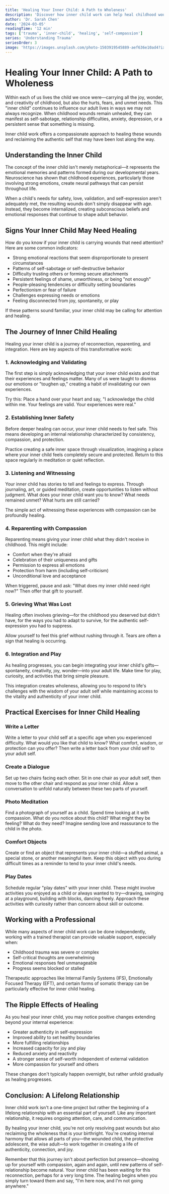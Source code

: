 ```yaml
---
title: 'Healing Your Inner Child: A Path to Wholeness'
description: 'Discover how inner child work can help heal childhood wounds and transform your adult relationships and self-concept'
author: 'Dr. Sarah Chen'
date: '2024-03-05'
readingTime: '12 min'
tags: ['trauma', 'inner-child', 'healing', 'self-compassion']
series: 'Understanding Trauma'
seriesOrder: 3
image: 'https://images.unsplash.com/photo-1503919545889-aef636e10ad4?ixlib=rb-4.0.3&auto=format&fit=crop&w=1200&q=80'
---
```



<TableOfContents />

# Healing Your Inner Child: A Path to Wholeness

Within each of us lives the child we once were—carrying all the joy, wonder, and creativity of childhood, but also the hurts, fears, and unmet needs. This "inner child" continues to influence our adult lives in ways we may not always recognize. When childhood wounds remain unhealed, they can manifest as self-sabotage, relationship difficulties, anxiety, depression, or a persistent sense that something is missing.

Inner child work offers a compassionate approach to healing these wounds and reclaiming the authentic self that may have been lost along the way.

## Understanding the Inner Child

The concept of the inner child isn't merely metaphorical—it represents the emotional memories and patterns formed during our developmental years. Neuroscience has shown that childhood experiences, particularly those involving strong emotions, create neural pathways that can persist throughout life.

When a child's needs for safety, love, validation, and self-expression aren't adequately met, the resulting wounds don't simply disappear with age. Instead, they become internalized, creating subconscious beliefs and emotional responses that continue to shape adult behavior.

## Signs Your Inner Child May Need Healing

How do you know if your inner child is carrying wounds that need attention? Here are some common indicators:

- Strong emotional reactions that seem disproportionate to present circumstances
- Patterns of self-sabotage or self-destructive behavior
- Difficulty trusting others or forming secure attachments
- Persistent feelings of shame, unworthiness, or being "not enough"
- People-pleasing tendencies or difficulty setting boundaries
- Perfectionism or fear of failure
- Challenges expressing needs or emotions
- Feeling disconnected from joy, spontaneity, or play

If these patterns sound familiar, your inner child may be calling for attention and healing.

## The Journey of Inner Child Healing

Healing your inner child is a journey of reconnection, reparenting, and integration. Here are key aspects of this transformative work:

### 1. Acknowledging and Validating

The first step is simply acknowledging that your inner child exists and that their experiences and feelings matter. Many of us were taught to dismiss our emotions or "toughen up," creating a habit of invalidating our own experiences.

Try this: Place a hand over your heart and say, "I acknowledge the child within me. Your feelings are valid. Your experiences were real."

### 2. Establishing Inner Safety

Before deeper healing can occur, your inner child needs to feel safe. This means developing an internal relationship characterized by consistency, compassion, and protection.

Practice creating a safe inner space through visualization, imagining a place where your inner child feels completely secure and protected. Return to this space regularly in meditation or quiet reflection.

### 3. Listening and Witnessing

Your inner child has stories to tell and feelings to express. Through journaling, art, or guided meditation, create opportunities to listen without judgment. What does your inner child want you to know? What needs remained unmet? What hurts are still carried?

The simple act of witnessing these experiences with compassion can be profoundly healing.

### 4. Reparenting with Compassion

Reparenting means giving your inner child what they didn't receive in childhood. This might include:

- Comfort when they're afraid
- Celebration of their uniqueness and gifts
- Permission to express all emotions
- Protection from harm (including self-criticism)
- Unconditional love and acceptance

When triggered, pause and ask: "What does my inner child need right now?" Then offer that gift to yourself.

### 5. Grieving What Was Lost

Healing often involves grieving—for the childhood you deserved but didn't have, for the ways you had to adapt to survive, for the authentic self-expression you had to suppress.

Allow yourself to feel this grief without rushing through it. Tears are often a sign that healing is occurring.

### 6. Integration and Play

As healing progresses, you can begin integrating your inner child's gifts—spontaneity, creativity, joy, wonder—into your adult life. Make time for play, curiosity, and activities that bring simple pleasure.

This integration creates wholeness, allowing you to respond to life's challenges with the wisdom of your adult self while maintaining access to the vitality and authenticity of your inner child.

## Practical Exercises for Inner Child Healing

### Write a Letter

Write a letter to your child self at a specific age when you experienced difficulty. What would you like that child to know? What comfort, wisdom, or protection can you offer? Then write a letter back from your child self to your adult self.

### Create a Dialogue

Set up two chairs facing each other. Sit in one chair as your adult self, then move to the other chair and respond as your inner child. Allow a conversation to unfold naturally between these two parts of yourself.

### Photo Meditation

Find a photograph of yourself as a child. Spend time looking at it with compassion. What do you notice about this child? What might they be feeling? What do they need? Imagine sending love and reassurance to the child in the photo.

### Comfort Objects

Create or find an object that represents your inner child—a stuffed animal, a special stone, or another meaningful item. Keep this object with you during difficult times as a reminder to tend to your inner child's needs.

### Play Dates

Schedule regular "play dates" with your inner child. These might involve activities you enjoyed as a child or always wanted to try—drawing, swinging at a playground, building with blocks, dancing freely. Approach these activities with curiosity rather than concern about skill or outcome.

## Working with a Professional

While many aspects of inner child work can be done independently, working with a trained therapist can provide valuable support, especially when:

- Childhood trauma was severe or complex
- Self-critical thoughts are overwhelming
- Emotional responses feel unmanageable
- Progress seems blocked or stalled

Therapeutic approaches like Internal Family Systems (IFS), Emotionally Focused Therapy (EFT), and certain forms of somatic therapy can be particularly effective for inner child healing.

## The Ripple Effects of Healing

As you heal your inner child, you may notice positive changes extending beyond your internal experience:

- Greater authenticity in self-expression
- Improved ability to set healthy boundaries
- More fulfilling relationships
- Increased capacity for joy and play
- Reduced anxiety and reactivity
- A stronger sense of self-worth independent of external validation
- More compassion for yourself and others

These changes don't typically happen overnight, but rather unfold gradually as healing progresses.

## Conclusion: A Lifelong Relationship

Inner child work isn't a one-time project but rather the beginning of a lifelong relationship with an essential part of yourself. Like any important relationship, it requires ongoing attention, care, and communication.

By healing your inner child, you're not only resolving past wounds but also reclaiming the wholeness that is your birthright. You're creating internal harmony that allows all parts of you—the wounded child, the protective adolescent, the wise adult—to work together in creating a life of authenticity, connection, and joy.

Remember that this journey isn't about perfection but presence—showing up for yourself with compassion, again and again, until new patterns of self-relationship become natural. Your inner child has been waiting for this reconnection, perhaps for a very long time. The healing begins when you simply turn toward them and say, "I'm here now, and I'm not going anywhere." 